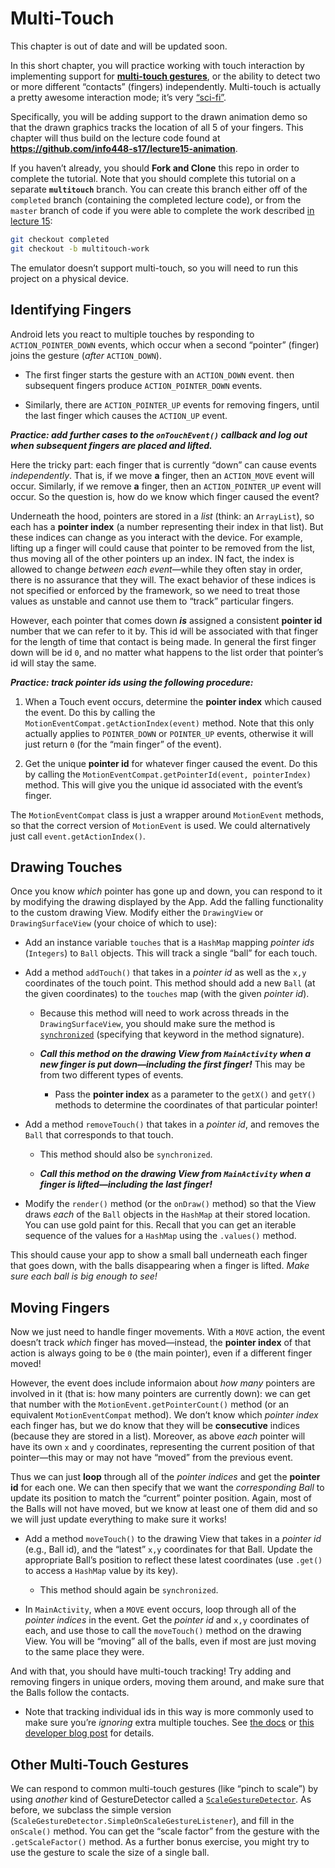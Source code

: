 # Multi-Touch
<p class="alert alert-danger">This chapter is out of date and will be updated soon.</p>

In this short chapter, you will practice working with touch interaction by implementing support for [**multi-touch gestures**](https://developer.android.com/training/gestures/multi.html), or the ability to detect two or more different "contacts" (fingers) independently. Multi-touch is actually a pretty awesome interaction mode; it's very ["sci-fi"](https://www.youtube.com/watch?v=NwVBzx0LMNQ).

Specifically, you will be adding support to the drawn animation demo so that the drawn graphics tracks the location of all 5 of your fingers. This chapter will thus build on the lecture code found at **<https://github.com/info448-s17/lecture15-animation>**.

If you haven't already, you should **Fork and Clone** this repo in order to complete the tutorial. Note that you should complete this tutorial on a separate **`multitouch`** branch. You can create this branch either off of the `completed` branch (containing the completed lecture code), or from the `master` branch of code if you were able to complete the work described [in lecture 15](#animation):

```bash
git checkout completed
git checkout -b multitouch-work
```

<!-- You will need to `commit` and `push` your completed work back to your forked repo by the deadline, and submit a link to your forked repo to this Canvas assignment. Note that you are **not** required to create a separate pull request, though you should work on the separate `lab-work` branch! -->

<p class="alert alert-warning">The emulator doesn't support multi-touch, so you will need to run this project on a physical device.</p>


## Identifying Fingers
Android lets you react to multiple touches by responding to `ACTION_POINTER_DOWN` events, which occur when a second "pointer" (finger) joins the gesture (_after_ `ACTION_DOWN`).

- The first finger starts the gesture with an `ACTION_DOWN` event. then subsequent fingers produce `ACTION_POINTER_DOWN` events.

- Similarly, there are `ACTION_POINTER_UP` events for removing fingers, until the last finger which causes the `ACTION_UP` event.

___Practice: add further cases to the `onTouchEvent()` callback and log out when subsequent fingers are placed and lifted.___

Here the tricky part: each finger that is currently "down" can cause events _independently_. That is, if we move **a** finger, then an `ACTION_MOVE` event will occur. Similarly, if we remove **a** finger, then an `ACTION_POINTER_UP` event will occur.
So the question is, how do we know which finger caused the event?

Underneath the hood, pointers are stored in a _list_ (think: an `ArrayList`), so each has a **pointer index** (a number representing their index in that list). But these indices can change as you interact with the device. For example, lifting up a finger will could cause that pointer to be removed from the list, thus moving all of the other pointers up an index. IN fact, the index is allowed to change _between each event_&mdash;while they often stay in order, there is no assurance that they will. The exact behavior of these indices is not specified or enforced by the framework, so we need to treat those values as unstable and cannot use them to "track" particular fingers.

However, each pointer that comes down ___is___ assigned a consistent **pointer id** number that we can refer to it by. This id will be associated with that finger for the length of time that contact is being made. In general the first finger down will be id `0`, and no matter what happens to the list order that pointer's id will stay the same.

___Practice: track pointer ids using the following procedure:___

1. When a Touch event occurs, determine the **pointer index** which caused the event. Do this by calling the `MotionEventCompat.getActionIndex(event)` method. Note that this only actually applies to `POINTER_DOWN` or `POINTER_UP` events, otherwise it will just return `0` (for the "main finger" of the event).

2. Get the unique **pointer id** for whatever finger caused the event. Do this by calling the `MotionEventCompat.getPointerId(event, pointerIndex)` method. This will give you the unique id associated with the event's finger.

<p class="alert alert-info">The `MotionEventCompat` class is just a wrapper around `MotionEvent` methods, so that the correct version of `MotionEvent` is used. We could alternatively just call `event.getActionIndex()`.</p>


## Drawing Touches
Once you know _which_ pointer has gone up and down, you can respond to it by modifying the drawing displayed by the App. Add the falling functionality to the custom drawing View. Modify either the `DrawingView` or `DrawingSurfaceView` (your choice of which to use):

- Add an instance variable `touches` that is a `HashMap` mapping _pointer ids_ (`Integers`) to `Ball` objects. This will track a single "ball" for each touch.

- Add a method `addTouch()` that takes in a _pointer id_ as well as the `x,y` coordinates of the touch point. This method should add a new `Ball` (at the given coordinates) to the `touches` map (with the given _pointer id_).

	- Because this method will need to work across threads in the `DrawingSurfaceView`, you should make sure the method is [`synchronized`](https://docs.oracle.com/javase/tutorial/essential/concurrency/syncmeth.html) (specifying that keyword in the method signature).

	- ___Call this method on the drawing View from `MainActivity` when a new finger is put down&mdash;including the first finger!___ This may be from two different types of events.

		- Pass the **pointer index** as a parameter to the `getX()` and `getY()` methods to determine the coordinates of that particular pointer!

- Add a method `removeTouch()` that takes in a _pointer id_, and removes the `Ball` that corresponds to that touch.

	- This method should also be `synchronized`.

	- ___Call this method on the drawing View from `MainActivity` when a finger is lifted&mdash;including the last finger!___

- Modify the `render()` method (or the `onDraw()` method) so that the View draws _each_ of the `Ball` objects in the `HashMap` at their stored location. You can use gold paint for this. Recall that you can get an iterable sequence of the values for a `HashMap` using the `.values()` method.

This should cause your app to show a small ball underneath each finger that goes down, with the balls disappearing when a finger is lifted. _Make sure each ball is big enough to see!_

## Moving Fingers
Now we just need to handle finger movements. With a `MOVE` action, the event doesn't track _which_ finger has moved&mdash;instead, the **pointer index** of that action is always going to be `0` (the main pointer), even if a different finger moved!

However, the event does include informaion about _how many_ pointers are involved in it (that is: how many pointers are currently down): we can get that number with the `MotionEvent.getPointerCount()` method (or an equivalent `MotionEventCompat` method). We don't know which _pointer index_ each finger has, but we do know that they will be **consecutive** indices (because they are stored in a list). Moreover, as above _each_ pointer will have its own `x` and `y` coordinates, representing the current position of that pointer&mdash;this may or may not have "moved" from the previous event.

Thus we can just **loop** through all of the _pointer indices_ and get the **pointer id** for each one. We can then specify that we want the _corresponding Ball_ to update its position to match the "current" pointer position. Again, most of the Balls will not have moved, but we know at least one of them did and so we will just update everything to make sure it works!

- Add a method `moveTouch()` to the drawing View that takes in a _pointer id_ (e.g., Ball id), and the "latest" `x,y` coordinates for that Ball. Update the appropriate Ball's position to reflect these latest coordinates (use `.get()` to access a `HashMap` value by its key).

	- This method should again be `synchronized`.

- In `MainActivity`, when a `MOVE` event occurs, loop through all of the _pointer indices_ in the event. Get the _pointer id_ and `x,y` coordinates of each, and use those to call the `moveTouch()` method on the drawing View. You will be "moving" all of the balls, even if most are just moving to the same place they were.

And with that, you should have multi-touch tracking! Try adding and removing fingers in unique orders, moving them around, and make sure that the Balls follow the contacts.

- Note that tracking individual ids in this way is more commonly used to make sure you're _ignoring_ extra multiple touches. See [the docs](https://developer.android.com/training/gestures/multi.html) or [this developer blog post](https://android-developers.blogspot.com/2010/06/making-sense-of-multitouch.html) for details.

## Other Multi-Touch Gestures
We can respond to common multi-touch gestures (like "pinch to scale") by using _another_ kind of GestureDetector called a [`ScaleGestureDetector`](https://developer.android.com/training/gestures/scale.html#scale). As before, we subclass the simple version (`ScaleGestureDetector.SimpleOnScaleGestureListener`), and fill in the `onScale()` method. You can get the "scale factor" from the gesture with the `.getScaleFactor()` method. As a further bonus exercise, you might try to use the gesture to scale the size of a single ball.

<!-- Remember to `commit` and `push` your changes to GitHub and submit this lab once completed. -->
